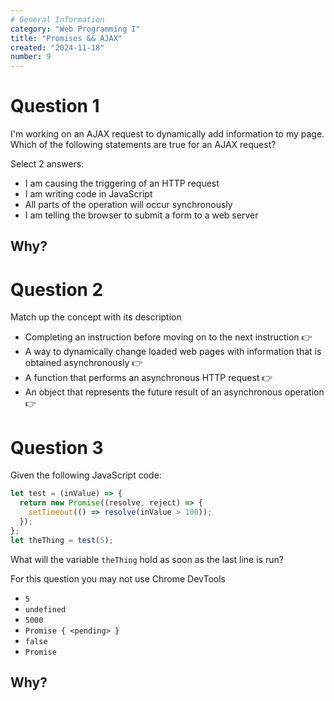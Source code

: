 ```yaml
---
# General Information
category: "Web Programming I"
title: "Promises && AJAX"
created: "2024-11-18"
number: 9
---
```


# Question 1

I'm working on an AJAX request to dynamically add information to my page. Which of the following statements are true for an AJAX request?

Select 2 answers:

- I am causing the triggering of an HTTP request
- I am writing code in JavaScript
- All parts of the operation will occur synchronously
- I am telling the browser to submit a form to a web server

## Why?

# Question 2

Match up the concept with its description

- Completing an instruction before moving on to the next instruction 👉
- A way to dynamically change loaded web pages with information that is obtained asynchronously 👉
- A function that performs an asynchronous HTTP request 👉
- An object that represents the future result of an asynchronous operation 👉

# Question 3

Given the following JavaScript code:

```js
let test = (inValue) => {
  return new Promise((resolve, reject) => {
    setTimeout(() => resolve(inValue > 100));
  });
};
let theThing = test(5);
```

What will the variable `theThing` hold as soon as the last line is run?

For this question you may not use Chrome DevTools

- `5`
- `undefined`
- `5000`
- `Promise { <pending> }`
- `false`
- `Promise`

## Why?

